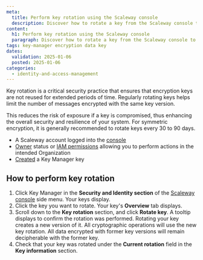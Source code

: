 ```yaml
---
meta:
  title: Perform key rotation using the Scaleway console
  description: Discover how to rotate a key from the Scaleway console to decrypt your data using Scaleway's Key Manager.
content:
  h1: Perform key rotation using the Scaleway console
  paragraph: Discover how to rotate a key from the Scaleway console to decrypt your data using Scaleway's Key Manager.
tags: key-manager encryption data key
dates:
  validation: 2025-01-06
  posted: 2025-01-06
categories:
  - identity-and-access-management
---
```


Key rotation is a critical security practice that ensures that encryption keys are not reused for extended periods of time. Regularly rotating keys helps limit the number of messages encrypted with the same key version.

This reduces the risk of exposure if a key is compromised, thus enhancing the overall security and resilience of your system. For symmetric encryption, it is generally recommended to rotate keys every 30 to 90 days.

<Macro id="requirements" />

- A Scaleway account logged into the [console](https://console.scaleway.com)
- [Owner](/identity-and-access-management/iam/concepts/#owner) status or [IAM permissions](/identity-and-access-management/iam/concepts/#permission) allowing you to perform actions in the intended Organization
- [Created](/identity-and-access-management/key-manager/how-to/create-km-key/) a Key Manager key

## How to perform key rotation

1. Click Key Manager in the **Security and Identity section** of the [Scaleway console](https://console.scaleway.com) side menu. Your keys display.
2. Click the key you want to rotate. Your key's **Overview** tab displays.
3. Scroll down to the **Key rotation** section, and click **Rotate key**. A tooltip displays to confirm the rotation was performed.
    <Message type="note">
     Rotating your key creates a new version of it. All cryptographic operations will use the new key rotation. All data encrypted with former key versions will remain decipherable with the former key.
    </Message>
4. Check that your key was rotated under the **Current rotation** field in the **Key information** section.
